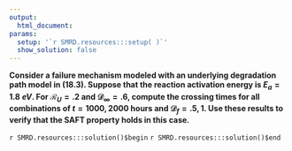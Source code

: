 ```yaml
---
output:
  html_document:
params:
  setup: '`r SMRD.resources:::setup( )`'
  show_solution: false
---
```


__Consider a failure mechanism modeled with an underlying degradation path model in (18.3).  Suppose that the reaction activation energy is $E_{a}=1.8\;eV$.  For $\mathcal{R}_{U}=.2$ and $\mathcal{D}_{\infty}=.6$, compute the crossing times for all combinations of $t=1000, 2000$ hours and $\mathcal{D}_{f}=.5, 1$.  Use these results to verify that the SAFT property holds in this case.__

`r SMRD.resources:::solution()$begin`
`r SMRD.resources:::solution()$end`
